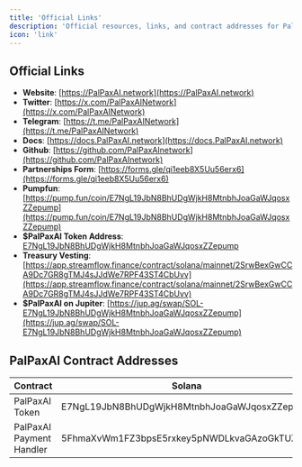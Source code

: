 ```yaml
---
title: 'Official Links'
description: 'Official resources, links, and contract addresses for PalPaxAI and $PalPaxAI.'
icon: 'link'
---
```


## Official Links

- **Website**: [https://PalPaxAI.network](https://PalPaxAI.network)
- **Twitter**: [https://x.com/PalPaxAINetwork](https://x.com/PalPaxAINetwork)
- **Telegram**: [https://t.me/PalPaxAINetwork](https://t.me/PalPaxAINetwork)
- **Docs**: [https://docs.PalPaxAI.network](https://docs.PalPaxAI.network)
- **Github**: [https://github.com/PalPaxAInetwork](https://github.com/PalPaxAInetwork)
- **Partnerships Form**: [https://forms.gle/qi1eeb8X5Uu56erx6](https://forms.gle/qi1eeb8X5Uu56erx6)
- **Pumpfun**: [https://pump.fun/coin/E7NgL19JbN8BhUDgWjkH8MtnbhJoaGaWJqosxZZepump](https://pump.fun/coin/E7NgL19JbN8BhUDgWjkH8MtnbhJoaGaWJqosxZZepump)
- **$PalPaxAI Token Address**: [E7NgL19JbN8BhUDgWjkH8MtnbhJoaGaWJqosxZZepump](https://solscan.io/account/E7NgL19JbN8BhUDgWjkH8MtnbhJoaGaWJqosxZZepump)
- **Treasury Vesting**: [https://app.streamflow.finance/contract/solana/mainnet/2SrwBexGwCCA9Dc7GR8gTMJ4sJJdWe7RPF43ST4CbUvv](https://app.streamflow.finance/contract/solana/mainnet/2SrwBexGwCCA9Dc7GR8gTMJ4sJJdWe7RPF43ST4CbUvv)
- **$PalPaxAI on Jupiter**: [https://jup.ag/swap/SOL-E7NgL19JbN8BhUDgWjkH8MtnbhJoaGaWJqosxZZepump](https://jup.ag/swap/SOL-E7NgL19JbN8BhUDgWjkH8MtnbhJoaGaWJqosxZZepump)

## PalPaxAI Contract Addresses

| **Contract**          | **Solana**                                   |
| --------------------- | -------------------------------------------- |
| PalPaxAI Token           | E7NgL19JbN8BhUDgWjkH8MtnbhJoaGaWJqosxZZepump |
| PalPaxAI Payment Handler | 5FhmaXvWm1FZ3bpsE5rxkey5pNWDLkvaGAzoGkTUZfZ3 |


